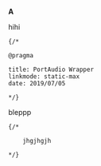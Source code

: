 
**A**

hihi

	{/*

	@pragma

	title: PortAudio Wrapper
	linkmode: static-max
	date: 2019/07/05

	*/}


bleppp

	{/*

		jhgjhgjh

	*/}